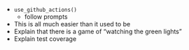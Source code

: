 
- `use_github_actions()`
  - follow prompts
- This is all much easier than it used to be
- Explain that there is a game of "watching the green lights"
- Explain test coverage
